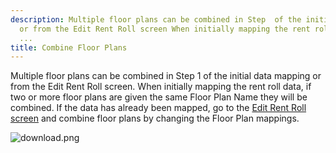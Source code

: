 ```yaml
---
description: Multiple floor plans can be combined in Step  of the initial data mapping
  or from the Edit Rent Roll screen When initially mapping the rent roll data if two
  ...
title: Combine Floor Plans
---
```


Multiple floor plans can be combined in Step 1 of the initial data mapping or from the Edit Rent Roll screen. When initially mapping the rent roll data, if two or more floor plans are given the same Floor Plan Name they will be combined. If the data has already been mapped, go to the [Edit Rent Roll screen](https://rediq.freshdesk.com/support/solutions/articles/5000742265-edit-rent-roll-screen) and combine floor plans by changing the Floor Plan mappings.  
  



<Frame caption="Enter floor plan details including code, units, rent, and features.">
  <img src="/images/rediq/3f64f72c680e6acf82782b00bec62b9aca380226.png" alt="download.png" />
</Frame>